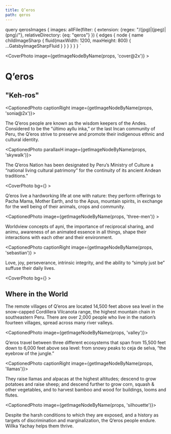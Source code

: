 ```yaml
---
title: Q’eros
path: qeros
---
```




  query qerosImages {
    images: allFile(filter: {
      extension: {regex: "/(jpg)|(jpeg)|(png)/"}, 
      relativeDirectory: {eq: "qeros"}
    }) {
      edges {
        node {
          name
          childImageSharp {
            fluid(maxWidth: 1200, maxHeight: 800) {
              ...GatsbyImageSharpFluid
            }
          }
        }
      }
    }
  }
`

<CoverPhoto image={getImageNodeByName(props, 'cover@2x')} >

# Q’eros
## "Keh-ros"

</CoverPhoto>


<CaptionedPhoto captionRight image={getImageNodeByName(props, 'sonia@2x')}>

The Q’eros people are known as the wisdom keepers of the Andes. Considered to be the “último ayllu inka,” or the last Incan community of Peru, the Q’eros strive to preserve and promote their indigenous ethnic and cultural identity.

</CaptionedPhoto>



<CaptionedPhoto parallaxH image={getImageNodeByName(props, 'skywalk')}>
  
The Q’eros Nation has been designated by Peru’s Ministry of Culture a “national living cultural patrimony” for the continuity of its ancient Andean traditions."

</CaptionedPhoto>



<CoverPhoto bg={<BgVideo src={OfferingMp4} />} >

Q’eros live a hardworking life at one with nature: they perform offerings to Pacha Mama, Mother Earth, and to the Apus, mountain spirits, in exchange for the well being of their animals, crops and community.

</CoverPhoto>



<CaptionedPhoto image={getImageNodeByName(props, 'three-men')} >

Worldview concepts of ayni, the importance of reciprocal sharing, and animu, awareness of an animated essence in all things, shape their interactions with each other and their environment.
   
</CaptionedPhoto>



<CaptionedPhoto captionRight image={getImageNodeByName(props, 'sebastian')} >

Love, joy, perseverance, intrinsic integrity, and the ability to “simply just be” suffuse their daily lives.


</CaptionedPhoto>



<CoverPhoto bg={<BgVideo src={WhereMp4} />} >

## Where in the World 
The remote villages of Q’eros are located 14,500 feet above sea level in the snow-capped Cordillera Vilcanota range, the highest mountain chain in southeastern Peru. There are over 2,000 people who live in the nation’s fourteen villages, spread across many river valleys.

</CoverPhoto>



<CaptionedPhoto image={getImageNodeByName(props, 'valley')}> 

Q’eros travel between three different ecosystems that span from 15,500 feet down to 6,000 feet above sea level: from snowy peaks to ceja de selva, “the eyebrow of the jungle.”

</CaptionedPhoto>



<CaptionedPhoto captionRight image={getImageNodeByName(props, 'llamas')}>

They raise llamas and alpacas at the highest altitudes; descend to grow potatoes and raise sheep; and descend further to grow corn, squash & other vegetables, and to harvest bamboo and wood for buildings, looms and flutes.

</CaptionedPhoto>



<CaptionedPhoto image={getImageNodeByName(props, 'silhouette')}>

Despite the harsh conditions to which they are exposed, and a history as targets of discrimination and marginalization, the Q’eros people endure. Willka Yachay helps them thrive.

</CaptionedPhoto>



<CtaButton to="/projects" text="Projects" caption="See how we help" next />
